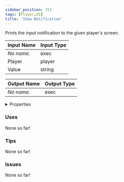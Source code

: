```yaml
---
sidebar_position: 753
tags: [Player,UI]
title: 'Show Notification'
---
```


Prints the input notification to the given player's screen.



<IChip uuid="61bc2310-69f5-4dfa-b43c-12ae98dd05ab"/>

| Input Name | Input Type |
|-----------|-----------|
| *No name.* | exec |
| Player | player |
| Value | string |

| Output Name | Output Type |
|-----------|-----------|
| *No name.* | exec |


<details>
  <summary>Properties</summary>
  <div>
    <div>
    <table>
      <thead>
        <tr>
          <th>Is beta required?</th>
          <th>No</th>
        </tr>
        <tr>
          <th>Is this chip a trolling risk?</th>
          <th>No</th>
        </tr>
        <tr>
          <th>Is this chip a role assignment risk?</th>
          <th>No</th>
        </tr>
        <tr>
          <th>Chip UUID</th>
          <th>61bc2310-69f5-4dfa-b43c-12ae98dd05ab</th>
        </tr>
        <tr>
          <th>Room availability</th>
          <th>Available everywhere</th>
        </tr>
      </thead>
    </table>
    </div>
  </div>
</details>

### Uses

None so far!

### Tips

None so far!

### Issues

None so far!